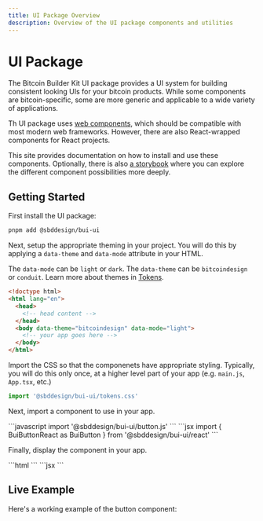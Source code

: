 ```yaml
---
title: UI Package Overview
description: Overview of the UI package components and utilities
---
```




# UI Package

The Bitcoin Builder Kit UI package provides a UI system for building consistent looking UIs for your bitcoin products. While some components are bitcoin-specific, some are more generic and applicable to a wide variety of applications.

Th UI package uses [web components](https://developer.mozilla.org/en-US/docs/Web/API/Web_components), which should be compatible with most modern web frameworks. However, there are also React-wrapped components for React projects.


This site provides documentation on how to install and use these components. Optionally, there is also [a storybook](https://bui-storybook.netlify.app/) where you can explore the different component possibilities more deeply.
## Getting Started

First install the UI package:

```bash
pnpm add @sbddesign/bui-ui
```

Next, setup the appropriate theming in your project. You will do this by applying a `data-theme` and `data-mode` attribute in your HTML.

The `data-mode` can be `light` or `dark`. The `data-theme` can be `bitcoindesign` or `conduit`. Learn more about themes in [Tokens](/packages/tokens/).


```html
<!doctype html>
<html lang="en">
  <head>
    <!-- head content -->
  </head>
  <body data-theme="bitcoindesign" data-mode="light">
    <!-- your app goes here -->
  </body>
</html>
```

Import the CSS so that the componenets have appropriate styling. Typically, you will do this only once, at a higher level part of your app (e.g. `main.js`, `App.tsx`, etc.)

```javascript
import '@sbddesign/bui-ui/tokens.css'
```

 Next, import a component to use in your app.

<Tabs>
    <TabItem label="JavaScript">
    ```javascript
    import '@sbddesign/bui-ui/button.js'
    ```
    </TabItem>
     <TabItem label="React">
    ```jsx
    import { BuiButtonReact as BuiButton } from '@sbddesign/bui-ui/react'
    ```
    </TabItem>
</Tabs>

Finally, display the component in your app.

<Tabs>
    <TabItem label="JavaScript">
    ```html
    <bui-button label="Receive Bitcoin"></bui-button>
    <bui-button label="Send Bitcoin" style-type="outline"></bui-button>
    ```
    </TabItem>
     <TabItem label="React">
    ```jsx
    <BuiButton label="Receive Bitcoin" />
    <BuiButton label="Send Bitcoin" styleType="outline" />
    ```
    </TabItem>
</Tabs>

## Live Example

Here's a working example of the button component:

<div style="margin: 2rem 0; padding: 1rem; border: 1px solid var(--system-divider); border-radius: var(--size-2); background: var(--background); display: flex; flex-direction: column;" data-theme="conduit" data-mode="dark">
  <bui-button label="Receive Bitcoin"></bui-button>
  <bui-button label="Send Bitcoin" style-type="outline"></bui-button>
</div>
